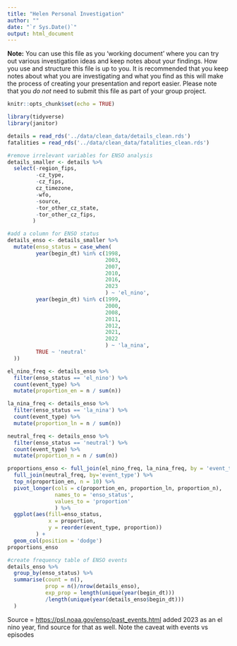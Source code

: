 ```yaml
---
title: "Helen Personal Investigation"
author: ""
date: "`r Sys.Date()`"
output: html_document
---
```


**Note:** You can use this file as you 'working document' where you can try out various investigation ideas and keep notes about your findings. How you use and structure this file is up to you. It is recommended that you keep notes about what you are investigating and what you find as this will make the process of creating your presentation and report easier. Please note that you _do not_ need to submit this file as part of your group project.

```r
knitr::opts_chunk$set(echo = TRUE)
```

```r
library(tidyverse)
library(janitor)
```

```r
details = read_rds('../data/clean_data/details_clean.rds')
fatalities = read_rds('../data/clean_data/fatalities_clean.rds')
```

```r
#remove irrelevant variables for ENSO analysis
details_smaller <- details %>% 
  select(-region_fips,
         -cz_type, 
         -cz_fips, 
         cz_timezone, 
         -wfo, 
         -source, 
         -tor_other_cz_state, 
         -tor_other_cz_fips, 
        )

#add a column for ENSO status
details_enso <- details_smaller %>% 
  mutate(enso_status = case_when(
         year(begin_dt) %in% c(1998, 
                               2003, 
                               2007, 
                               2010, 
                               2016,
                               2023
                               ) ~ 'el_nino',
         year(begin_dt) %in% c(1999, 
                               2000, 
                               2008, 
                               2011, 
                               2012, 
                               2021, 
                               2022
                               ) ~ 'la_nina',
         TRUE ~ 'neutral'
  ))
```

```r
el_nino_freq <- details_enso %>% 
  filter(enso_status == 'el_nino') %>%
  count(event_type) %>% 
  mutate(proportion_en = n / sum(n))

la_nina_freq <- details_enso %>% 
  filter(enso_status == 'la_nina') %>%
  count(event_type) %>% 
  mutate(proportion_ln = n / sum(n))

neutral_freq <- details_enso %>% 
  filter(enso_status == 'neutral') %>%
  count(event_type) %>% 
  mutate(proportion_n = n / sum(n))

proportions_enso <- full_join(el_nino_freq, la_nina_freq, by = 'event_type') %>% 
  full_join(neutral_freq, by='event_type') %>% 
  top_n(proportion_en, n = 10) %>% 
  pivot_longer(cols = c(proportion_en, proportion_ln, proportion_n), 
               names_to = 'enso_status', 
               values_to = 'proportion'
               ) %>% 
  ggplot(aes(fill=enso_status, 
             x = proportion, 
             y = reorder(event_type, proportion))
         ) +
  geom_col(position = 'dodge')
proportions_enso
```

```r
#create frequency table of ENSO events
details_enso %>% 
  group_by(enso_status) %>% 
  summarise(count = n(),
            prop = n()/nrow(details_enso),
            exp_prop = length(unique(year(begin_dt)))
            /length(unique(year(details_enso$begin_dt)))
  )
```

Source = <https://psl.noaa.gov/enso/past_events.html> added 2023 as an el nino year, find source for that as well. Note the caveat with events vs episodes


